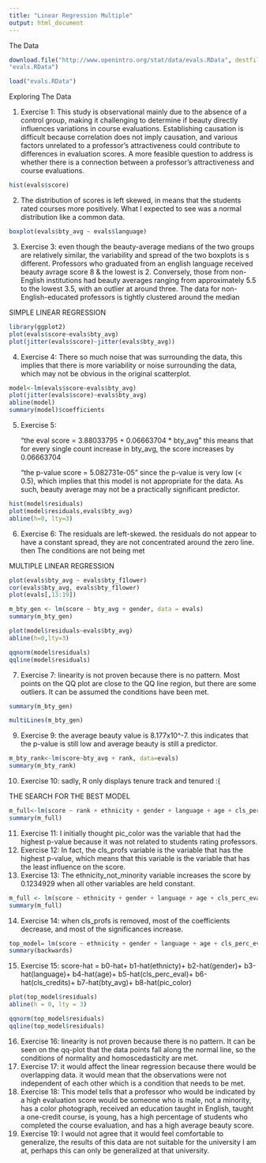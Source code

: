 ```yaml
---
title: "Linear Regression Multiple"
output: html_document
---
```


The Data
```r
download.file("http://www.openintro.org/stat/data/evals.RData", destfile =
"evals.RData")

load("evals.RData")
```
Exploring The Data

1. Exercise 1:
This study is observational mainly due to the absence of a control group, making it challenging to determine if beauty directly influences variations in course evaluations. Establishing causation is difficult because correlation does not imply causation, and various factors unrelated to a professor's attractiveness could contribute to differences in evaluation scores. A more feasible question to address is whether there is a connection between a professor's attractiveness and course evaluations.
```r
hist(evals$score)
```

2. The distribution of scores is left skewed, in means that the students rated courses more positively. What I expected to see was a normal distribution like a common data.
```r
boxplot(evals$bty_avg ~ evals$language)
```
3. Exercise 3:
    even though the beauty-average medians of the two groups are relatively similar, the variability and spread of the two boxplots is s different. Professors who graduated from an english language received beauty avrage score 8 & the lowest is 2. Conversely, those from non-English institutions had beauty averages ranging from approximately 5.5 to the lowest 3.5, with an outlier at around three. The data for non-English-educated professors is tightly clustered around the median


SIMPLE LINEAR REGRESSION
```r
library(ggplot2)
plot(evals$score~evals$bty_avg)
plot(jitter(evals$score)~jitter(evals$bty_avg))
```
4. Exercise 4:
    There so much noise that was surrounding the data, this implies that there is more variability or noise surrounding the data, which may not be obvious in the original scatterplot.
```r
model<-lm(evals$score~evals$bty_avg)
plot(jitter(evals$score)~evals$bty_avg)
abline(model)
summary(model)$coefficients
```
5. Exercise 5:

    "the eval score = 3.88033795 + 0.06663704 * bty_avg"
this means that for every single count increase in bty_avg, the score increases by 0.06663704

    "the p-value score = 5.082731e-05"
since the p-value is very low (< 0.5), which implies that this model is not appropriate for the data. As such, beauty average may not be a practically significant predictor.

```r
hist(model$residuals)
plot(model$residuals,evals$bty_avg)
abline(h=0, lty=3)
```
6. Exercise 6:
    The residuals are left-skewed. the residuals do not appear to have a constant spread, they are not concentrated around the zero line. then The conditions are not being met


MULTIPLE LINEAR REGRESSION
```r
plot(evals$bty_avg ~ evals$bty_f1lower)
cor(evals$bty_avg, evals$bty_f1lower)
plot(evals[,13:19])

m_bty_gen <- lm(score ~ bty_avg + gender, data = evals)
summary(m_bty_gen)
```
```r
plot(model$residuals~evals$bty_avg)
abline(h=0,lty=3)

qqnorm(model$residuals)
qqline(model$residuals)
```
7. Exercise 7:
    linearity is not proven because there is no pattern. Most points on the QQ plot are close to the QQ line region, but there are some outliers. It can be assumed the conditions have been met.
```r
summary(m_bty_gen)

multiLines(m_bty_gen)
```
9. Exercise 9:
    the average beauty value is 8.177x10^-7. this indicates that the p-value is still low and average beauty is still a predictor.
```r
m_bty_rank<-lm(score~bty_avg + rank, data=evals)
summary(m_bty_rank)
```
10. Exercise 10:
    sadly, R only displays tenure track and tenured :(


THE SEARCH FOR THE BEST MODEL
```r
m_full<-lm(score ~ rank + ethnicity + gender + language + age + cls_perc_eval + cls_students + cls_level + cls_profs + cls_credits + bty_avg + pic_outfit + pic_color, data = evals)
summary(m_full)
```
11. Exercise 11:
    I initially thought pic_color was the variable that had the highest p-value because it was not related to students rating professors.
12. Exercise 12:
    In fact, the cls_profs variable is the variable that has the highest p-value, which means that this variable is the variable that has the least influence on the score.
13. Exercise 13:
    The ethnicity_not_minority variable increases the score by 0.1234929 when all other variables are held constant.

```r
m_full <- lm(score ~ ethnicity + gender + language + age + cls_perc_eval + cls_credits + bty_avg + pic_color, data = evals)
summary(m_full)
```
14. Exercise 14:
    when cls_profs is removed, most of the coefficients decrease, and most of the significances increase.
```r
top_model= lm(score ~ ethnicity + gender + language + age + cls_perc_eval + cls_credits + bty_avg + pic_color, data = evals)
summary(backwards)
```
15. Exercise 15:
    score-hat = b0-hat+ b1-hat(ethnicty)+ b2-hat(gender)+ b3-hat(language)+ b4-hat(age)+ b5-hat(cls_perc_eval)+ b6-hat(cls_credits)+ b7-hat(bty_avg)+ b8-hat(pic_color)
```r
plot(top_model$residuals)
abline(h = 0, lty = 3)

qqnorm(top_model$residuals)
qqline(top_model$residuals)
```
16. Exercise 16:
    linearity is not proven because there is no pattern. It can be seen on the qq-plot that the data points fall along the normal line, so the conditions of normality and homoscedasticity are met.
17. Exercise 17:
    it would affect the linear regression because there would be overlapping data. it would mean that the observations were not independent of each other which is a condition that needs to be met.
18. Exercise 18:
    This model tells that a professor who would be indicated by a high evaluation score would be someone who is male, not a minority, has a color photograph, received an education taught in English, taught a one-credit course, is young, has a high percentage of students who completed the course evaluation, and has a high average beauty score.
19. Exercise 19:
    I would not agree that it would feel comfortable to generalize, the results of this data are not suitable for the university I am at, perhaps this can only be generalized at that university.